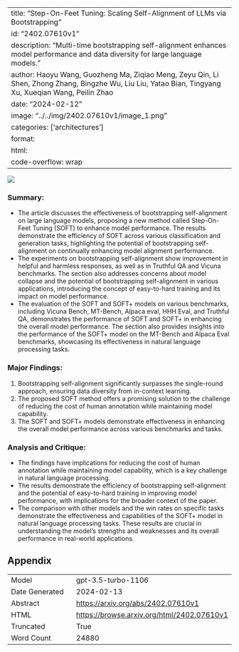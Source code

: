 
---
title: "Step-On-Feet Tuning: Scaling Self-Alignment of LLMs via Bootstrapping"
id: "2402.07610v1"
description: "Multi-time bootstrapping self-alignment enhances model performance and data diversity for large language models."
author: Haoyu Wang, Guozheng Ma, Ziqiao Meng, Zeyu Qin, Li Shen, Zhong Zhang, Bingzhe Wu, Liu Liu, Yatao Bian, Tingyang Xu, Xueqian Wang, Peilin Zhao
date: "2024-02-12"
image: "../../img/2402.07610v1/image_1.png"
categories: ['architectures']
format:
  html:
    code-overflow: wrap
---

![](../../img/2402.07610v1/image_1.png)

### Summary:
- The article discusses the effectiveness of bootstrapping self-alignment on large language models, proposing a new method called Step-On-Feet Tuning (SOFT) to enhance model performance. The results demonstrate the efficiency of SOFT across various classification and generation tasks, highlighting the potential of bootstrapping self-alignment on continually enhancing model alignment performance.
- The experiments on bootstrapping self-alignment show improvement in helpful and harmless responses, as well as in Truthful QA and Vicuna benchmarks. The section also addresses concerns about model collapse and the potential of bootstrapping self-alignment in various applications, introducing the concept of easy-to-hard training and its impact on model performance.
- The evaluation of the SOFT and SOFT+ models on various benchmarks, including Vicuna Bench, MT-Bench, Alpaca eval, HHH Eval, and Truthful QA, demonstrates the performance of SOFT and SOFT+ in enhancing the overall model performance. The section also provides insights into the performance of the SOFT+ model on the MT-Bench and Alpaca Eval benchmarks, showcasing its effectiveness in natural language processing tasks.

### Major Findings:
1. Bootstrapping self-alignment significantly surpasses the single-round approach, ensuring data diversity from in-context learning.
2. The proposed SOFT method offers a promising solution to the challenge of reducing the cost of human annotation while maintaining model capability.
3. The SOFT and SOFT+ models demonstrate effectiveness in enhancing the overall model performance across various benchmarks and tasks.

### Analysis and Critique:
- The findings have implications for reducing the cost of human annotation while maintaining model capability, which is a key challenge in natural language processing.
- The results demonstrate the efficiency of bootstrapping self-alignment and the potential of easy-to-hard training in improving model performance, with implications for the broader context of the paper.
- The comparison with other models and the win rates on specific tasks demonstrate the effectiveness and capabilities of the SOFT+ model in natural language processing tasks. These results are crucial in understanding the model's strengths and weaknesses and its overall performance in real-world applications.

## Appendix

|          |          |
|----------|----------|
| Model     | gpt-3.5-turbo-1106       |
| Date Generated     | 2024-02-13       |
| Abstract | [https://arxiv.org/abs/2402.07610v1](https://arxiv.org/abs/2402.07610v1)        |
| HTML     | [https://browse.arxiv.org/html/2402.07610v1](https://browse.arxiv.org/html/2402.07610v1)       |
| Truncated       | True       |
| Word Count       | 24880       |